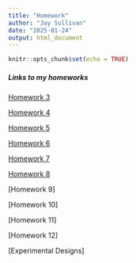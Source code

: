 ```yaml
---
title: "Homework"
author: "Jay Sullivan"
date: "2025-01-24"
output: html_document
---
```


```r
knitr::opts_chunk$set(echo = TRUE)
```


##### Links to my homeworks


[Homework 3](Homework03.html)


[Homework 4](Homework04.html)


[Homework 5](Homework05.html)


[Homework 6](Homework06.html)


[Homework 7](Homework07.html)


[Homework 8](Homework08.html)

[Homework 9]

[Homework 10]

[Homework 11]

[Homework 12]

[Experimental Designs]

